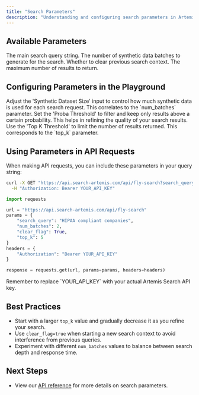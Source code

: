 ```yaml
---
title: "Search Parameters"
description: "Understanding and configuring search parameters in Artemis Search"
---
```


## Available Parameters

<ParamField query="search_query" type="string" required>
  The main search query string.
</ParamField>

<ParamField query="num_batches" type="integer" default="1">
  The number of synthetic data batches to generate for the search.
</ParamField>

<ParamField query="clear_flag" type="boolean" default="false">
  Whether to clear previous search context.
</ParamField>

<ParamField query="top_k" type="integer" default="10">
  The maximum number of results to return.
</ParamField>

## Configuring Parameters in the Playground

<Steps>
  <Step title="Synthetic Dataset Size">
    Adjust the 'Synthetic Dataset Size' input to control how much synthetic data is used for each search request. This correlates to the `num_batches` parameter.
  </Step>

  <Step title="Proba Threshold">
    Set the 'Proba Threshold' to filter and keep only results above a certain probability. This helps in refining the quality of your search results.
  </Step>

  <Step title="Top K Threshold">
    Use the 'Top K Threshold' to limit the number of results returned. This corresponds to the `top_k` parameter.
  </Step>
</Steps>

## Using Parameters in API Requests

When making API requests, you can include these parameters in your query string:

<CodeGroup>

```bash
curl -X GET "https://api.search-artemis.com/api/fly-search?search_query=HIPAA%20compliant%20companies&num_batches=2&clear_flag=true&top_k=5" \
  -H "Authorization: Bearer YOUR_API_KEY"
```

```python
import requests

url = "https://api.search-artemis.com/api/fly-search"
params = {
    "search_query": "HIPAA compliant companies",
    "num_batches": 2,
    "clear_flag": True,
    "top_k": 5
}
headers = {
    "Authorization": "Bearer YOUR_API_KEY"
}

response = requests.get(url, params=params, headers=headers)
```

</CodeGroup>

<Note>
  Remember to replace `YOUR_API_KEY` with your actual Artemis Search API key.
</Note>

## Best Practices

- Start with a larger `top_k` value and gradually decrease it as you refine your search.
- Use `clear_flag=true` when starting a new search context to avoid interference from previous queries.
- Experiment with different `num_batches` values to balance between search depth and response time.

## Next Steps

- View our [API reference](/api-reference) for more details on search parameters.
